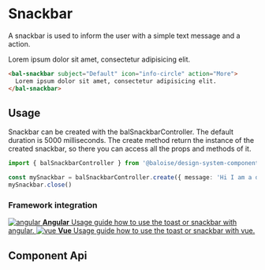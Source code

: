 
# Snackbar

A snackbar is used to inform the user with a simple text message and a action.

<Canvas>
  <bal-doc-app>
    <bal-snackbar subject="Default" icon="info-circle" action="More">
      Lorem ipsum dolor sit amet, consectetur adipisicing elit.
    </bal-snackbar>
  </bal-doc-app>
</Canvas>

```html
<bal-snackbar subject="Default" icon="info-circle" action="More">
  Lorem ipsum dolor sit amet, consectetur adipisicing elit.
</bal-snackbar>
```

## Usage

Snackbar can be created with the balSnackbarController. The default duration is 5000 milliseconds. The create method return the instance of the created snackbar, so there you can access all the props and methods of it.

```typescript
import { balSnackbarController } from '@baloise/design-system-components'

const mySnackbar = balSnackbarController.create({ message: 'Hi I am a default snackbar!', duration: 1000 })
mySnackbar.close()
```

### Framework integration


<div className="link-list">
  <a className="link-item" href="?path=/docs/getting-started-angular-usage-of-toast-snackbars--page">
    <img src={AngularLogo} alt="angular" />
    <span>
      <strong>Angular</strong>
      Usage guide how to use the toast or snackbar with angular.
    </span>
  </a>
  <a className="link-item" href="?path=/docs/getting-started-vue-usage-of-toast-snackbar--page">
    <img src={VueLogo} alt="vue" />
    <span>
      <strong>Vue</strong>
      Usage guide how to use the toast or snackbar with vue.
    </span>
  </a>
</div>

## Component Api

<Description markdown={readme} />

<br />


<Description markdown={testing} />

<bal-doc-github link="/components/notice/bal-snackbar/stories/bal-snackbar.docs.mdx"></bal-doc-github>
